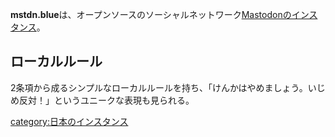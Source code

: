 {{Infobox instance
| Name          = mstdn.blue
| Domain        = https://mstdn.blue/
| Admin         = [https://mstdn.blue/@noripoco noripoco]
| Country       = 日本
| Start         = 2017年4月14日
| Kifu          = [https://enty.jp/noripoco Enty]<br />bitcoin
| Alias         = なし
}}'''mstdn.blue'''は、オープンソースのソーシャルネットワーク[[Mastodon]]のインスタンス。

== ローカルルール ==
2条項から成るシンプルなローカルルールを持ち、「けんかはやめましょう。いじめ反対！」というユニークな表現も見られる。

{{DEFAULTSORT:blue}}
[[category:日本のインスタンス]]